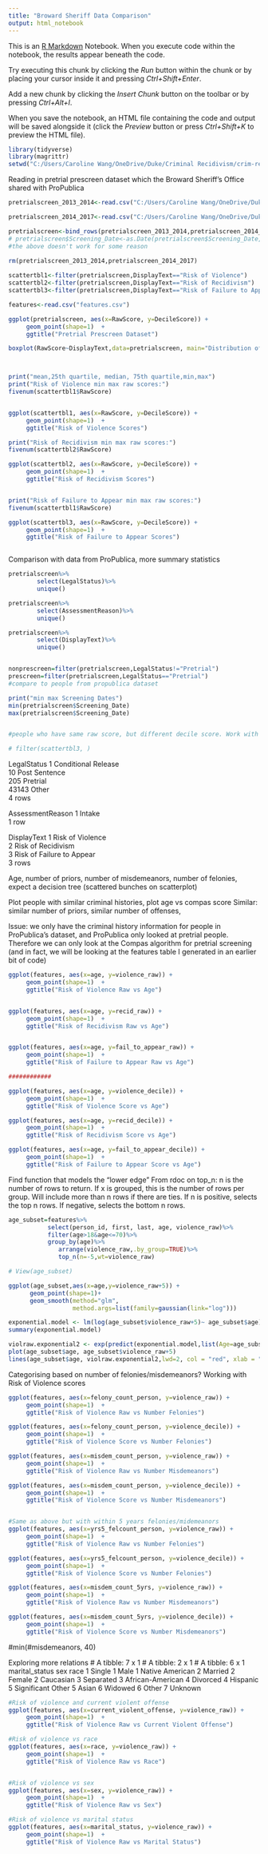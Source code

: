 ```yaml
---
title: "Broward Sheriff Data Comparison"
output: html_notebook
---
```


This is an [R Markdown](http://rmarkdown.rstudio.com) Notebook. When you execute code within the notebook, the results appear beneath the code. 

Try executing this chunk by clicking the *Run* button within the chunk or by placing your cursor inside it and pressing *Ctrl+Shift+Enter*. 

Add a new chunk by clicking the *Insert Chunk* button on the toolbar or by pressing *Ctrl+Alt+I*.

When you save the notebook, an HTML file containing the code and output will be saved alongside it (click the *Preview* button or press *Ctrl+Shift+K* to preview the HTML file).



```r
library(tidyverse)
library(magrittr)
setwd("C:/Users/Caroline Wang/OneDrive/Duke/Criminal Recidivism/crim-recid-code")

```

Reading in pretrial prescreen dataset which the Broward Sheriff's Office shared with ProPublica
```r
pretrialscreen_2013_2014<-read.csv("C:/Users/Caroline Wang/OneDrive/Duke/Criminal Recidivism/Data tables/Compas_Jan2013_Dec2014_LegalRequest_PRETRIAL AND PRESCREEN.csv")

pretrialscreen_2014_2017<-read.csv("C:/Users/Caroline Wang/OneDrive/Duke/Criminal Recidivism/Data tables/Compas_Jan2014_Dec2017_LegalRequest_PRETRIAL AND PRESCREEN.csv")

pretrialscreen<-bind_rows(pretrialscreen_2013_2014,pretrialscreen_2014_2017)
# pretrialscreen$Screening_Date<-as.Date(pretrialscreen$Screening_Date,format="%m/%d/%Y %T")
#the above doesn't work for some reason

rm(pretrialscreen_2013_2014,pretrialscreen_2014_2017)
 
scattertbl1<-filter(pretrialscreen,DisplayText=="Risk of Violence")
scattertbl2<-filter(pretrialscreen,DisplayText=="Risk of Recidivism")
scattertbl3<-filter(pretrialscreen,DisplayText=="Risk of Failure to Appear")

features<-read.csv("features.csv")

```

```r
ggplot(pretrialscreen, aes(x=RawScore, y=DecileScore)) +
     geom_point(shape=1)  +
     ggtitle("Pretrial Prescreen Dataset")

boxplot(RawScore~DisplayText,data=pretrialscreen, main="Distribution of Raw Scores for Each Screening Type", xlab="DisplayText", ylab="RawScore")



print("mean,25th quartile, median, 75th quartile,min,max")
print("Risk of Violence min max raw scores:")
fivenum(scattertbl1$RawScore)


ggplot(scattertbl1, aes(x=RawScore, y=DecileScore)) +
     geom_point(shape=1)  +
     ggtitle("Risk of Violence Scores")

print("Risk of Recidivism min max raw scores:")
fivenum(scattertbl2$RawScore)

ggplot(scattertbl2, aes(x=RawScore, y=DecileScore)) +
     geom_point(shape=1)  +
     ggtitle("Risk of Recidivism Scores")


print("Risk of Failure to Appear min max raw scores:")
fivenum(scattertbl1$RawScore)

ggplot(scattertbl3, aes(x=RawScore, y=DecileScore)) +
     geom_point(shape=1)  +
     ggtitle("Risk of Failure to Appear Scores")



```

Comparison with data from ProPublica, more summary statistics
```r
pretrialscreen%>%
        select(LegalStatus)%>%
        unique()

pretrialscreen%>%
        select(AssessmentReason)%>%
        unique()

pretrialscreen%>%
        select(DisplayText)%>%
        unique()


nonprescreen=filter(pretrialscreen,LegalStatus!="Pretrial")
prescreen=filter(pretrialscreen,LegalStatus=="Pretrial")
#compare to people from propublica dataset 

print("min max Screening Dates")
min(pretrialscreen$Screening_Date)
max(pretrialscreen$Screening_Date)


#people who have same raw score, but different decile score. Work with scattertbl3 first, because has integer score values 

# filter(scattertbl3, )

```

LegalStatus
<chr>
1	Conditional Release			
10	Post Sentence			
205	Pretrial			
43143	Other			
4 rows

AssessmentReason
<fctr>
1	Intake			
1 row
 
 
DisplayText
<fctr>
1	Risk of Violence			
2	Risk of Recidivism			
3	Risk of Failure to Appear			
3 rows


Age, number of priors, number of misdemeanors, number of felonies, expect a decision tree (scattered bunches on scatterplot)

Plot people with similar criminal histories, plot age vs compas score
Similar: similar number of  priors, similar number of offenses, 

Issue: we only have the criminal history information for people in ProPublica's dataset, and ProPublica only looked at pretrial people. Therefore we can only look at the Compas algorithm for pretrial screening (and in fact, we will be looking at the features table I generated in an earlier bit of code)

```r

ggplot(features, aes(x=age, y=violence_raw)) +
     geom_point(shape=1)  +
     ggtitle("Risk of Violence Raw vs Age")


ggplot(features, aes(x=age, y=recid_raw)) +
     geom_point(shape=1)  +
     ggtitle("Risk of Recidivism Raw vs Age")


ggplot(features, aes(x=age, y=fail_to_appear_raw)) +
     geom_point(shape=1)  +
     ggtitle("Risk of Failure to Appear Raw vs Age")

############

ggplot(features, aes(x=age, y=violence_decile)) +
     geom_point(shape=1)  +
     ggtitle("Risk of Violence Score vs Age")

ggplot(features, aes(x=age, y=recid_decile)) +
     geom_point(shape=1)  +
     ggtitle("Risk of Recidivism Score vs Age")

ggplot(features, aes(x=age, y=fail_to_appear_decile)) +
     geom_point(shape=1)  +
     ggtitle("Risk of Failure to Appear Score vs Age")


```
Find function that models the "lower edge"
From rdoc on top_n: n is the number of rows to return. If x is grouped, this is the number of rows per group. Will include more than n rows if there are ties.
If n is positive, selects the top n rows. If negative, selects the bottom n rows.
```r
age_subset=features%>%
           select(person_id, first, last, age, violence_raw)%>%
           filter(age>18&age<=70)%>%
           group_by(age)%>%
              arrange(violence_raw,.by_group=TRUE)%>%
              top_n(n=-5,wt=violence_raw)

# View(age_subset)

ggplot(age_subset,aes(x=age,y=violence_raw+5)) +
      geom_point(shape=1)+
      geom_smooth(method="glm",
                  method.args=list(family=gaussian(link="log")))

exponential.model <- lm(log(age_subset$violence_raw+5)~ age_subset$age)
summary(exponential.model)

violraw.exponential2 <- exp(predict(exponential.model,list(Age=age_subset$age)))
plot(age_subset$age, age_subset$violence_raw+5)
lines(age_subset$age, violraw.exponential2,lwd=2, col = "red", xlab = "Age", ylab = "Violence Raw Score")


```


Categorising based on number of felonies/misdemeanors?
Working with Risk of Violence scores
```r

ggplot(features, aes(x=felony_count_person, y=violence_raw)) +
     geom_point(shape=1)  +
     ggtitle("Risk of Violence Raw vs Number Felonies")

ggplot(features, aes(x=felony_count_person, y=violence_decile)) +
     geom_point(shape=1)  +
     ggtitle("Risk of Violence Score vs Number Felonies")

ggplot(features, aes(x=misdem_count_person, y=violence_raw)) +
     geom_point(shape=1)  +
     ggtitle("Risk of Violence Raw vs Number Misdemeanors")

ggplot(features, aes(x=misdem_count_person, y=violence_decile)) +
     geom_point(shape=1)  +
     ggtitle("Risk of Violence Score vs Number Misdemeanors")


#Same as above but with within 5 years felonies/midemeanors 
ggplot(features, aes(x=yrs5_felcount_person, y=violence_raw)) +
     geom_point(shape=1)  +
     ggtitle("Risk of Violence Raw vs Number Felonies")

ggplot(features, aes(x=yrs5_felcount_person, y=violence_decile)) +
     geom_point(shape=1)  +
     ggtitle("Risk of Violence Score vs Number Felonies")

ggplot(features, aes(x=misdem_count_5yrs, y=violence_raw)) +
     geom_point(shape=1)  +
     ggtitle("Risk of Violence Raw vs Number Misdemeanors")

ggplot(features, aes(x=misdem_count_5yrs, y=violence_decile)) +
     geom_point(shape=1)  +
     ggtitle("Risk of Violence Score vs Number Misdemeanors")

```
#min(#misdemeanors, 40)

Exploring more relations
# A tibble: 7 x 1		# A tibble: 2 x 1		# A tibble: 6 x 1
     marital_status		     sex		              race
              <chr>		   <chr>		             <chr>
1            Single		1   Male		      1 Native American
2           Married		2 Female		      2 Caucasian
3         Separated				              3 African-American
4           Divorced				            4 Hispanic
5 Significant Other				              5 Asian
6           Widowed				              6 Other
7          Unknown				

```r
#Risk of violence and current violent offense 
ggplot(features, aes(x=current_violent_offense, y=violence_raw)) +
     geom_point(shape=1)  +
     ggtitle("Risk of Violence Raw vs Current Violent Offense")

#Risk of violence vs race
ggplot(features, aes(x=race, y=violence_raw)) +
     geom_point(shape=1)  +
     ggtitle("Risk of Violence Raw vs Race")


#Risk of violence vs sex
ggplot(features, aes(x=sex, y=violence_raw)) +
     geom_point(shape=1)  +
     ggtitle("Risk of Violence Raw vs Sex")

#Risk of violence vs marital status
ggplot(features, aes(x=marital_status, y=violence_raw)) +
     geom_point(shape=1)  +
     ggtitle("Risk of Violence Raw vs Marital Status")

```

